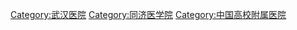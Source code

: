 [[Category:武汉医院|Category:武汉医院]]
[[Category:同济医学院|Category:同济医学院]]
[[Category:中国高校附属医院|Category:中国高校附属医院]]